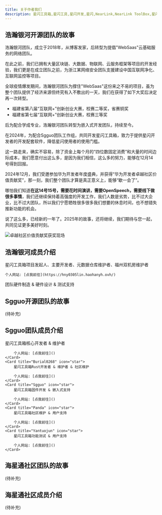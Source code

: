```yaml
---
title: 关于作者我们
description: 星闪工具箱,星闪工具,星闪开发,星闪,NearLink,NearLink ToolBox,星闪工具箱开发团队介绍, 还有一段不错的故事
---
```



## 浩瀚银河开源团队的故事

浩瀚银河团队，成立于2018年，从博客发家，后转型为提倡"WebSaas"云基础服务的网络团队。

在此之前，我们已拥有大量区块链、大数据、物联网、云服务框架等项目的开发经验，我们更是在成立团队之前，为浙江某网络安全团队支援建设中国互联网净化、互联网监控等项目。

全球疫情爆发期间，浩瀚银河团队为撑住"WebSaas"这份来之不易的项目，虽为整个团队提供了经济来源但终究有入不敷出的一天，我们在获得了如下大奖后决定再一次转型。

- 福建省第八届“互联网+”创新创业大赛，校赛二等奖，省赛铜奖
- 福建省第七届“互联网+”创新创业大赛，校赛三等奖

后为配合学成专业，浩瀚银河团队转型为嵌入式开发团队，持续至今。

在2024年，为配合Sgguo团队工作组，共同开发星闪工具箱，致力于提供星闪开发者的开发配套软件，降低星闪使用者的使用门槛。

这一路走来，确实不容易，除了资金上每个月的“四位数固定消费”和大量的时间边际成本，我们愿意付出这么多，是因为我们相信，这么多的努力，能够在12月14号得到回报。

2024年12月，我们受邀参加华为开发者年度盛典，并获得“华为开发者卓越社区价值贡献奖”，那一刻，我们整个团队才算是真正意义上，能够“歇一会了”。

哪怕我们知道**在这14号15号，需要花时间演讲，需要OpenSpeech，需要线下做很多事情**，我们还继续保持着高强度的开发工作，我们人数是劣势，比不过大企业，比不过大团队，所以我们宁愿牺牲很多很多我们想要的休息时间，也不想错失推新功能的机会。

说了这么多，已经新的一年了。2025年的故事，还将继续，我们期待与您一起，共同见证更多美好时刻。

![卓越社区价值贡献奖获奖现场](https://s2.loli.net/2025/01/03/hHx1Nq9lm8Q35bD.jpg)

## 浩瀚银河成员介绍

<Card title="Lin.Meng." icon="star">
    星闪工具箱项目发起人、主要开发者、元数据仓库维护者、福州双机房维护者

    个人网站: [点我前往](https://hny0305lin.haohanyh.ovh/)
</Card>
<Card title="Liu & Dai" icon="star">
    团队硬件制造 & 硬件设计 & 测试支持
</Card>

## Sgguo开源团队的故事

(待补充)

## Sgguo团队成员介绍

<CardGrid stagger>
    <Card title="MiraHikari" icon="star">
        星闪工具箱核心开发者 & 维护者

        个人网站: [点我前往]()
    </Card>
    <Card title="Burial0268" icon="star">
        星闪工具箱Rust开发者 & 维护者 & 社区维护

        个人网站: [点我前往]()
    </Card>
    <Card title="Sgguo" icon="star">
        星闪工具箱固件开发 & 嵌入式支持

        个人网站: [点我前往]()
    </Card>
    <Card title="Panda" icon="star">
        星闪工具箱社区维护 & 用户支持

        个人网站: [点我前往]()
    </Card>
    <Card title="Yantuojun" icon="star">
        星闪工具箱功能测试 & 用户支持

        个人网站: [点我前往]()
    </Card>
</CardGrid>

## 海星通社区团队的故事

(待补充)

## 海星通社区成员介绍

(待补充)
